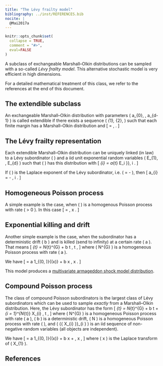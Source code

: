 ```yaml
---
title: "The Lévy frailty model"
bibliography: ../inst/REFERENCES.bib
nocite: |
  @Mai2017a
---
```


```r
knitr::opts_chunk$set(
  collapse = TRUE,
  comment = "#>",
  eval=FALSE
)
```

A subclass of exchangeable Marshall–Olkin distributions can be sampled with a so-called *Lévy frailty model*.
This alternative stochastic model is very efficient in high dimensions.

For a detailed mathematical treatment of this class, we refer to the references at the end of this document.


## The extendible subclass

An exchangeable Marshall–Olkin distribution with parameters \( a_{0}, \ldots, a_{d-1} \) is called extendible if there exists a sequence \( \tau_{1}, \tau_{2}, \ldots \) such that each finite margin has a Marshall–Olkin distribution and
\[
    \mathbb{P}{\left( \tau_{1} > t_{1} , \ldots \tau_{d} > t_{d} \right)}
        = \exp{\left \{
                -\sum_{i = 0}^{d-1}{
                    a_{i} t_{[i+1]}
                }
            \right \}},
            \quad \boldsymbol{t} \geq 0 .
\]


## The Lévy frailty representation

Each extendible Marshall–Olkin distribution can be uniquely linked (in law) to a Lévy subordinator \( \Lambda \) and a iid unit exponential random variables \( E_{1}, \ldots , E_{d} \) such that \( \boldsymbol{\tau} \) has this distribution with
\[
    \tau_{i}
        = \inf{\left \{
                t > 0
                \ : \
                \Lambda_{t} \geq E_i
            \right \}},
            \quad i \in {\{ 1, \ldots, d \}} .
\]

If \( \psi \) is the Laplace exponent of the Lévy subordinator, i.e. \( \psi{(x)} = -\log\mathbb{E}{[\exp{\{ - x \Lambda_1\}}]} \), then
\[
    a_{i}
        = \psi{(i+1)} - \psi{(i)} ,
        \quad i \in {\{ 1, \ldots, d \}} .
\]


## Homogeneous Poisson process

A simple example is the case, when \( \Lambda \) is a homogenous Poisson process with rate \( \lambda > 0 \).
In this case
\[
    \psi{(x)}
        = \lambda {\left( 1 - \exp{\{ -x \}} \right)} ,
            \quad x \geq 0 .
\]


## Exponential killing and drift

Another simple example is the case, when the subordinator has a deterministic drift \( b \geq 0 \) and is killed (send to infinity) at a certain rate \( a \geq 0 \).
That means
\[
    \Lambda_{t}
        = N_{t}^{G} \cdot \infty + b t ,
            \quad t \geq 0 ,
\]
where \( N^{G} \) is a homogeneous Poisson process with rate \( a \).

We have
\[
    \psi{(x)}
        = a 1_{(0, \infty)}{(x)}
            + b x ,
            \quad x \geq 0 .
\]

This model produces a [multivariate armageddon shock model distribution](Armageddon-ESM-distribution.html).


## Compound Poisson process

The class of compound Poisson subordinators is the largest class of Lévy subordinators which can be used to sample *exactly* from a Marshall–Olkin distribution.
Here, the Lévy subordinator has the form
\[
    \Lambda_{t}
        = N_{t}^{G} \cdot \infty
            + b t
            + \sum_{i = 1}^{N_{t}} X_{i} ,
            \quad t \geq 0 ,
\]
where \( N^{G} \) is a homogeneous Poisson process with rate \( a \geq 0 \), \( b \geq 0 \) is a deterministic drift, \( N \) is a homogeneous Poisson process with rate \( \lambda \geq 0 \), and \( {\{ X_{i} \}}_{i \in \mathbb{N}} \) is an iid sequence of non-negative random variables (all objects are independent).

We have
\[
    \psi{(x)}
        = a 1_{(0, \infty)}{(x)}
            + b x
            + \lambda {\left( 1 - \mathcal{L}{(X_{1}; x)} \right)} ,
            \quad x \geq 0 ,
\]
where \( x \mapsto \mathcal{L}{(X_{1}, x)} \) is the Laplace transform of \( X_{1} \).


## References
